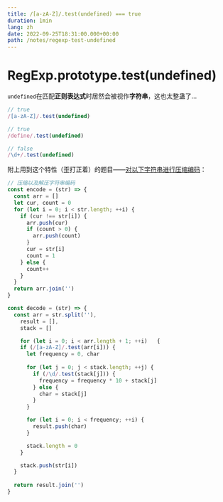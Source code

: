 ```yaml
---
title: /[a-zA-Z]/.test(undefined) === true
duration: 1min
lang: zh
date: 2022-09-25T18:31:00.000+00:00
path: /notes/regexp-test-undefined
---
```


# RegExp.prototype.test(undefined)

`undefined`在匹配**正则表达式**时居然会被视作**字符串**，这也太整蛊了...

``` js
// true
/[a-zA-Z]/.test(undefined)

// true
/define/.test(undefined)

// false
/\d+/.test(undefined)
```

附上用到这个特性（歪打正着）的题目——[对以下字符串进行压缩编码](https://q.shanyue.tech/fe/code/419.html)：
``` js
// 压缩以及解压字符串编码
const encode = (str) => {
  const arr = []
  let cur, count = 0
  for (let i = 0; i < str.length; ++i) {
    if (cur !== str[i]) {
      arr.push(cur)
      if (count > 0) {
        arr.push(count)
      }
      cur = str[i]
      count = 1
    } else {
      count++
    }
  }
  return arr.join('')
}

const decode = (str) => {
  const arr = str.split(''),
    result = [],
    stack = []

	for (let i = 0; i < arr.length + 1; ++i)   {
    if (/[a-zA-Z]/.test(arr[i])) {
      let frequency = 0, char
      
      for (let j = 0; j < stack.length; ++j) {
        if (/\d/.test(stack[j])) {
          frequency = frequency * 10 + stack[j]
        } else {
          char = stack[j]
        }
      }

      for (let i = 0; i < frequency; ++i) {
        result.push(char)
      }

      stack.length = 0
    }

    stack.push(str[i])
  }
  
  return result.join('')
}
```